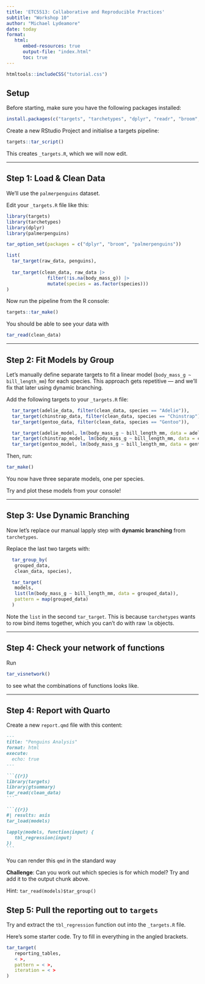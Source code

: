 ```yaml
---
title: 'ETC5513: Collaborative and Reproducible Practices'
subtitle: "Workshop 10"
author: "Michael Lydeamore"
date: today
format:
   html:
      embed-resources: true
      output-file: "index.html"
      toc: true
---
```


```r
htmltools::includeCSS("tutorial.css")
```

## Setup

Before starting, make sure you have the following packages installed:

```r
install.packages(c("targets", "tarchetypes", "dplyr", "readr", "broom", "palmerpenguins"))
```

Create a new RStudio Project and initialise a targets pipeline:

```r
targets::tar_script()
```

This creates `_targets.R`, which we will now edit.

---

## Step 1: Load & Clean Data

We'll use the `palmerpenguins` dataset.

Edit your `_targets.R` file like this:

```r
library(targets)
library(tarchetypes)
library(dplyr)
library(palmerpenguins)

tar_option_set(packages = c("dplyr", "broom", "palmerpenguins"))

list(
  tar_target(raw_data, penguins),
  
  tar_target(clean_data, raw_data |> 
               filter(!is.na(body_mass_g)) |> 
               mutate(species = as.factor(species)))
)
```

Now run the pipeline from the R console:

```r
targets::tar_make()
```

You should be able to see your data with

```r
tar_read(clean_data)
```

---

## Step 2: Fit Models by Group
Let’s manually define separate targets to fit a linear model (`body_mass_g ~ bill_length_mm`) for each species. This approach gets repetitive — and we’ll fix that later using dynamic branching.

Add the following targets to your `_targets.R` file:

```r
  tar_target(adelie_data, filter(clean_data, species == "Adelie")),
  tar_target(chinstrap_data, filter(clean_data, species == "Chinstrap")),
  tar_target(gentoo_data, filter(clean_data, species == "Gentoo")),

  tar_target(adelie_model, lm(body_mass_g ~ bill_length_mm, data = adelie_data)),
  tar_target(chinstrap_model, lm(body_mass_g ~ bill_length_mm, data = chinstrap_data)),
  tar_target(gentoo_model, lm(body_mass_g ~ bill_length_mm, data = gentoo_data))
```

Then, run:

```r
tar_make()
```

You now have three separate models, one per species.

::: {.callout-tip}
Try and plot these models from your console!
:::

---

## Step 3: Use Dynamic Branching

Now let’s replace our manual lapply step with **dynamic branching** from `tarchetypes`.

Replace the last two targets with:

```r
  tar_group_by(
   grouped_data, 
   clean_data, species),

  tar_target(
   models,
   list(lm(body_mass_g ~ bill_length_mm, data = grouped_data)), 
   pattern = map(grouped_data)
  )

```

::: {.callout-tip}
Note the `list` in the second `tar_target`. This is because `tarchetypes` wants to row bind items together, which you can't do with raw `lm` objects.
:::

---

## Step 4: Check your network of functions

Run 

```r
tar_visnetwork()
```

to see what the combinations of functions looks like.

---

## Step 4: Report with Quarto

Create a new `report.qmd` file with this content:

````markdown
---
title: "Penguins Analysis"
format: html
execute:
  echo: true
---

```{{r}}
library(targets)
library(gtsummary)
tar_read(clean_data)
```

```{{r}}
#| results: asis
tar_load(models)

lapply(models, function(input) {
   tbl_regression(input)
})
```
````

You can render this `qmd` in the standard way

**Challenge**: Can you work out which species is for which model? Try and add it to the output chunk above.

Hint: `tar_read(models)$tar_group()`

## Step 5: Pull the reporting out to `targets`

Try and extract the `tbl_regression` function out into the `_targets.R` file.

Here's some starter code. Try to fill in everything in the angled brackets.

```r
tar_target(
   reporting_tables,
   < >,
   pattern = < >,
   iteration = < >
)
```